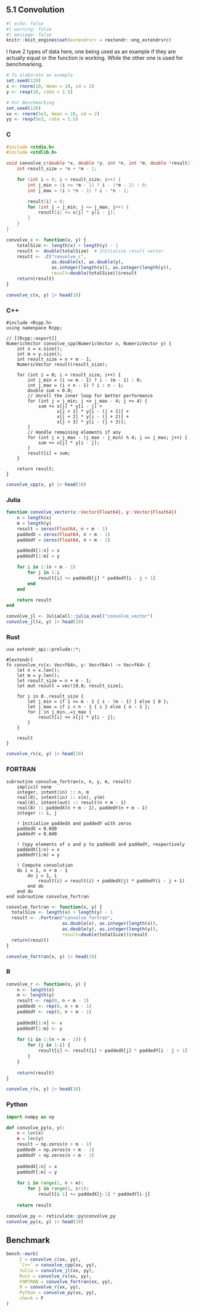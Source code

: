 ## 5.1 Convolution

```r
#| echo: false
#| warning: false
#| message: false
knitr::knit_engines$set(extendrsrc = rextendr::eng_extendrsrc)
```

I have 2 types of data here, one being used as an example if they are actually equal or the function is working. While the other one is used for benchmarking.

```r
# To elaborate an example
set.seed(120)
x <- rnorm(10, mean = 10, sd = 2)
y <- rexp(10, rate = 1.5)

# For Benchmarking
set.seed(120)
xx <- rnorm(5e3, mean = 10, sd = 2)
yy <- rexp(5e3, rate = 1.5)
```

::: {.panel-tabset group="language"}

### C

```c
#include <stdio.h>
#include <stdlib.h>

void convolve_c(double *x, double *y, int *n, int *m, double *result) {
    int result_size = *n + *m - 1;

    for (int i = 0; i < result_size; i++) {
        int j_min = (i >= *m - 1) ? i - (*m - 1) : 0;
        int j_max = (i < *n - 1) ? i : *n - 1;

        result[i] = 0;
        for (int j = j_min; j <= j_max; j++) {
            result[i] += x[j] * y[i - j];
        }
    }
}

```

```r
convolve_c <- function(x, y) {
    totalSize <- length(x) + length(y) - 1
    result <- double(totalSize)  # Initialize result vector
    result <- .C("convolve_c", 
                 as.double(x), as.double(y), 
                 as.integer(length(x)), as.integer(length(y)),
                 result=double(totalSize))$result
    return(result)
}

convolve_c(x, y) |> head(10)
```



### C++


```Rcpp
#include <Rcpp.h>
using namespace Rcpp;

// [[Rcpp::export]]
NumericVector convolve_cpp(NumericVector x, NumericVector y) {
    int n = x.size();
    int m = y.size();
    int result_size = n + m - 1;
    NumericVector result(result_size);

    for (int i = 0; i < result_size; i++) {
        int j_min = (i >= m - 1) ? i - (m - 1) : 0;
        int j_max = (i < n - 1) ? i : n - 1;
        double sum = 0.0;
        // Unroll the inner loop for better performance
        for (int j = j_min; j <= j_max - 4; j += 4) {
            sum += x[j] * y[i - j] +
                   x[j + 1] * y[i - (j + 1)] +
                   x[j + 2] * y[i - (j + 2)] +
                   x[j + 3] * y[i - (j + 3)];
        }
        // Handle remaining elements if any
        for (int j = j_max - (j_max - j_min) % 4; j <= j_max; j++) {
            sum += x[j] * y[i - j];
        }
        result[i] = sum;
    }

    return result;
}

```


```r
convolve_cpp(x, y) |> head(10)
```


### Julia

```julia
function convolve_vector(x::Vector{Float64}, y::Vector{Float64})
    n = length(x)
    m = length(y)
    result = zeros(Float64, n + m - 1)
    paddedX = zeros(Float64, n + m - 1)
    paddedY = zeros(Float64, n + m - 1)

    paddedX[1:n] = x
    paddedY[1:m] = y

    for i in 1:(n + m - 1)
        for j in 1:i
            result[i] += paddedX[j] * paddedY[i - j + 1]
        end
    end

    return result
end

```

```r
convolve_jl <- JuliaCall::julia_eval("convolve_vector")
convolve_jl(x, y) |> head(10)
```


### Rust

```extendrsrc
use extendr_api::prelude::*;

#[extendr]
fn convolve_rs(x: Vec<f64>, y: Vec<f64>) -> Vec<f64> {
    let n = x.len();
    let m = y.len();
    let result_size = n + m - 1;
    let mut result = vec![0.0; result_size];

    for i in 0..result_size {
        let j_min = if i >= m - 1 { i - (m - 1) } else { 0 };
        let j_max = if i < n - 1 { i } else { n - 1 };
        for j in j_min..=j_max {
            result[i] += x[j] * y[i - j];
        }
    }

    result
}

```


```r
convolve_rs(x, y) |> head(10)
```


### FORTRAN

```fortran95
subroutine convolve_fortran(x, n, y, m, result)
    implicit none
    integer, intent(in) :: n, m
    real(8), intent(in) :: x(n), y(m)
    real(8), intent(out) :: result(n + m - 1)
    real(8) :: paddedX(n + m - 1), paddedY(n + m - 1)
    integer :: i, j

    ! Initialize paddedX and paddedY with zeros
    paddedX = 0.0d0
    paddedY = 0.0d0

    ! Copy elements of x and y to paddedX and paddedY, respectively
    paddedX(1:n) = x
    paddedY(1:m) = y

    ! Compute convolution
    do i = 1, n + m - 1
        do j = 1, i
            result(i) = result(i) + paddedX(j) * paddedY(i - j + 1)
        end do
    end do
end subroutine convolve_fortran
```


```r
convolve_fortran <- function(x, y) {
  totalSize <- length(x) + length(y) - 1
  result <- .Fortran("convolve_fortran", 
                     as.double(x), as.integer(length(x)), 
                     as.double(y), as.integer(length(y)),
                     result=double(totalSize))$result
  return(result)
}

convolve_fortran(x, y) |> head(10)
```


### R

```r
convolve_r <- function(x, y) {
    n <- length(x)
    m <- length(y)
    result <- rep(0, n + m - 1)
    paddedX <- rep(0, n + m - 1)
    paddedY <- rep(0, n + m - 1)
    
    paddedX[1:n] <- x
    paddedY[1:m] <- y
    
    for (i in 1:(n + m - 1)) {
        for (j in 1:i) {
            result[i] <- result[i] + paddedX[j] * paddedY[i - j + 1]
        }
    }
    
    return(result)
}

convolve_r(x, y) |> head(10)
```

### Python

```python
import numpy as np

def convolve_py(x, y):
    n = len(x)
    m = len(y)
    result = np.zeros(n + m - 1)
    paddedX = np.zeros(n + m - 1)
    paddedY = np.zeros(n + m - 1)
    
    paddedX[:n] = x
    paddedY[:m] = y
    
    for i in range(1, n + m):
        for j in range(1, i+1):
            result[i-1] += paddedX[j-1] * paddedY[i-j]
    
    return result

```


```r
convolve_py <- reticulate::py$convolve_py
convolve_py(x, y) |> head(10)
```

::: 

## Benchmark


```r
bench::mark(
     C = convolve_c(xx, yy),
     `C++` = convolve_cpp(xx, yy),
     Julia = convolve_jl(xx, yy),
     Rust = convolve_rs(xx, yy),
     FORTRAN = convolve_fortran(xx, yy),
     R = convolve_r(xx, yy),
     Python = convolve_py(xx, yy),
     check = F
)
```


